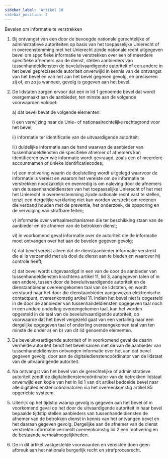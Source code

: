 ```yaml
---
sidebar_label: 'Artikel 10
sidebar_position: 2
---
```


Bevelen om informatie te verstrekken

1. Bij ontvangst van een door de bevoegde nationale gerechtelijke of administratieve autoriteiten op basis van het toepasselijke Unierecht of in overeenstemming met het Unierecht zijnde nationale recht uitgegeven bevel om specifieke informatie te verstrekken over een of meerdere specifieke afnemers van de dienst, stellen aanbieders van tussenhandeldiensten de beveluitvaardigende autoriteit of een andere in het bevel gepreciseerde autoriteit onverwijld in kennis van de ontvangst van het bevel en van het aan het bevel gegeven gevolg, en preciseren zij of, en zo ja wanneer, gevolg is gegeven aan het bevel.

2. De lidstaten zorgen ervoor dat een in lid 1 genoemde bevel dat wordt overgemaakt aan de aanbieder, ten minste aan de volgende voorwaarden voldoet:

   a) dat bevel bevat de volgende elementen:

      i) een verwijzing naar de Unie- of nationaalrechtelijke rechtsgrond voor het bevel;

      ii) informatie ter identificatie van de uitvaardigende autoriteit;

      iii) duidelijke informatie aan de hand waarvan de aanbieder van tussenhandeldiensten de specifieke afnemer of afnemers kan identificeren over wie informatie wordt gevraagd, zoals een of meerdere accountnamen of unieke identificatiecodes;

      iv) een motivering waarin de doelstelling wordt uitgelegd waarvoor de informatie is vereist en waarom het vereiste om de informatie te verstrekken noodzakelijk en evenredig is om naleving door de afnemers van de tussenhandeldiensten van het toepasselijke Unierecht of het met het Unierecht in overeenstemming zijnde nationale recht vast te stellen, tenzij een dergelijke verklaring niet kan worden verstrekt om redenen die verband houden met de preventie, het onderzoek, de opsporing en de vervolging van strafbare feiten;

      v) informatie over verhaalmechanismen die ter beschikking staan van de aanbieder en de afnemer van de betrokken dienst;

      vi) in voorkomend geval informatie over de autoriteit die de informatie moet ontvangen over het aan de bevelen gegeven gevolg;

   b) dat bevel vereist alleen dat de dienstaanbieder informatie verstrekt die al is verzameld met als doel de dienst aan te bieden en waarover hij controle heeft;

   c) dat bevel wordt uitgevaardigd in een van de door de aanbieder van tussenhandeldiensten krachtens artikel 11, lid 3, aangegeven talen of in een andere, tussen door de beveluitvaardigende autoriteit en de dienstaanbieder overeengekomen taal van de lidstaten, en wordt verstuurd naar het door die dienstaanbieder aangewezen elektronische contactpunt, overeenkomstig artikel 11. Indien het bevel niet is opgesteld in de door de aanbieder van tussenhandeldiensten opgegeven taal noch in een andere onderling overeengekomen taal, kan het worden opgesteld in de taal van de beveluitvaardigende autoriteit, op voorwaarde dat het bevel vergezeld gaat van een vertaling naar een dergelijke opgegeven taal of onderling overeengekomen taal van ten minste de onder a) en b) van dit lid genoemde elementen.

3. De beveluitvaardigende autoriteit of in voorkomend geval de daarin vermelde autoriteit zendt het bevel samen met de van de aanbieder van tussenhandeldiensten ontvangen informatie over het aan dat bevel gegeven gevolg, door aan de digitaledienstencoördinator van de lidstaat van de uitvaardigende autoriteit.

4. Na ontvangst van het bevel van de gerechtelijke of administratieve autoriteit zendt de digitaledienstencoördinator van de betrokken lidstaat onverwijld een kopie van het in lid 1 van dit artikel bedoelde bevel naar alle digitaledienstencoördinatoren via het overeenkomstig artikel 85 opgerichte systeem.

5. Uiterlijk op het tijdstip waarop gevolg is gegeven aan het bevel of in voorkomend geval op het door de uitvaardigende autoriteit in haar bevel bepaalde tijdstip stellen aanbieders van tussenhandeldiensten de afnemer van de betrokken dienst in kennis van het ontvangen bevel en het daaraan gegeven gevolg. Dergelijke aan de afnemer van de dienst verstrekte informatie vermeldt overeenkomstig lid 2 een motivering en de bestaande verhaalmogelijkheden.

6. De in dit artikel vastgestelde voorwaarden en vereisten doen geen afbreuk aan het nationale burgerlijk recht en strafprocesrecht.
